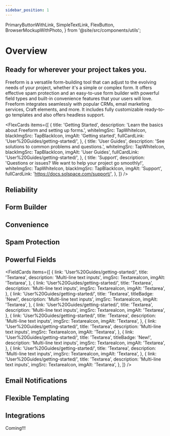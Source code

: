 ```yaml
---
sidebar_position: 1
---
```


[//]: # 'Packages'


[//]: # 'Components'

  PrimaryButtonWithLink,
  SimpleTextLink,
  FlexButton,
  BrowserMockupWithPhoto,
} from '@site/src/components/utils';

[//]: # 'Images & Icons'


[//]: # 'Videos'


# Overview

[//]: # 'Intro'

<section className="flex flex-col items-center gap-6 mt-20">
  <ThemedImage
    sources={{
      light: FreeformIntroBlack,
      dark: FreeformIntroWhite,
    }}
    className="max-w-3xl"
    alt="Freeform 5 for Craft CMS"
  />
  <h2 className="text-amber-500	">Ready for wherever your project takes you.</h2>
  <p className="text-center">
    Freeform is a versatile form-building tool that can adjust to the evolving
    needs of your project, whether it's a simple or complex form. It offers
    effective spam protection and an easy-to-use form builder with powerful
    field types and built-in convenience features that your users will love.
    Freeform integrates seamlessly with popular CRMs, email marketing services,
    Craft elements, and more. It includes fully customizable ready-to-go
    templates and also offers headless support.
  </p>
  <FlexButton
    items={[
      { to: '#feature-tour', label: 'Feature Tour', arrowDown: true },
      { to: '#compare', label: 'Primary' },
      { to: 'User%20Guides/getting-started/', label: 'Getting Started' },
    ]}
  />
  <small>
    <SimpleTextLink
      to="https://plugins.craftcms.com/freeform"
      label="INSTALL A FREE, UNLIMITED TRIAL TODAY!"
    />
  </small>
</section>

[//]: # 'Feature Video'

<Player url={FeatureVideo} muted loop playing width="100%" height="100%" />

[//]: # 'Useful Links'

<FlexCards
  items={[
    {
      title: 'Getting Started',
      description: 'Learn the basics about Freeform and setting up forms.',
      whiteImgSrc: TapWhiteIcon,
      blackImgSrc: TapBlackIcon,
      imgAlt: 'Getting started',
      fullCardLink: 'User%20Guides/getting-started/',
    },
    {
      title: 'User Guides',
      description: 'See solutions to common problems and questions.',
      whiteImgSrc: TapWhiteIcon,
      blackImgSrc: TapBlackIcon,
      imgAlt: 'User Guides',
      fullCardLink: 'User%20Guides/getting-started/',
    },
    {
      title: 'Support',
      description:
        'Questions or issues? We want to help your project go smoothly!',
      whiteImgSrc: TapWhiteIcon,
      blackImgSrc: TapBlackIcon,
      imgAlt: 'Support',
      fullCardLink: 'https://docs.solspace.com/support/',
    },
  ]}
/>

[//]: # 'Reliability'

## Reliability

<Section
  title="Reliability"
  subtitle="Functional forms are crucial. Impressive features are useless if they don't work."
  description="Losing customer leads can result in significant revenue loss and a negative impression on potential clients. We prioritize reliability above all else in Freeform to address this issue."
  whiteImgSrc={ShieldWhiteIcon}
  blackImgSrc={ShieldBlackIcon}
>
  <FlexCards
    items={[
      {
        title: 'Getting Started',
        description: 'Learn the basics about Freeform and setting up forms.',
        whiteImgSrc: TapWhiteIcon,
        blackImgSrc: TapBlackIcon,
        imgAlt: 'Getting started',
        linkWithDescription: 'User%20Guides/getting-started/',
      },
      {
        title: 'User Guides',
        description: 'See solutions to common problems and questions.',
        whiteImgSrc: TapWhiteIcon,
        blackImgSrc: TapBlackIcon,
        imgAlt: 'User Guides',
        linkWithDescription: 'User%20Guides/getting-started/',
      },
      {
        title: 'Support',
        description:
          'Questions or issues? We want to help your project go smoothly!',
        whiteImgSrc: TapWhiteIcon,
        blackImgSrc: TapBlackIcon,
        imgAlt: 'Support',
        linkWithDescription: 'https://docs.solspace.com/support/',
      },
      {
        title: 'User Guides',
        description: 'See solutions to common problems and questions.',
        whiteImgSrc: TapWhiteIcon,
        blackImgSrc: TapBlackIcon,
        imgAlt: 'User Guides',
        linkWithDescription: 'User%20Guides/getting-started/',
      },
      {
        title: 'Support',
        description:
          'Questions or issues? We want to help your project go smoothly!',
        whiteImgSrc: TapWhiteIcon,
        blackImgSrc: TapBlackIcon,
        imgAlt: 'Support',
        linkWithDescription: 'https://docs.solspace.com/support/',
      },
    ]}
  />
  <FlexButton
    items={[
      { to: '#feature-tour', label: 'Reliability options', arrowDown: true },
      { to: '#compare', label: 'Primary' },
    ]}
  />
</Section>

[//]: # 'Form Builder'

## Form Builder

<Section
  title="Form Builder"
  subtitle="Everything is at your fingertips in our elegant and intuitive form builder."
  description="The Freeform form builder is an all-in-one interface that lets you take control of almost every aspect of your forms."
  whiteImgSrc={ShieldWhiteIcon}
  blackImgSrc={ShieldBlackIcon}
>
  <Player url={FeatureVideo} muted loop playing width="100%" height="100%" />
  <FlexButton
    items={[
      { to: '#feature-tour', label: 'Reliability options', arrowDown: true },
      { to: '#compare', label: 'Primary' },
    ]}
  />
</Section>

[//]: # 'Convenience'

## Convenience

<Section
  title="Convenience"
  subtitle="So many plug-and-play features that make form building and templating a breeze!"
  description="Losing customer leads can result in significant revenue loss and a negative impression on potential clients. We prioritize reliability above all else in Freeform to address this issue."
  whiteImgSrc={ShieldWhiteIcon}
  blackImgSrc={ShieldBlackIcon}
>
  <FlexCards
    items={[
      {
        title: 'Limited Users',
        titleBadge: 'New!',
        description: 'Learn the basics about Freeform and setting up forms.',
        whiteImgSrc: TapWhiteIcon,
        blackImgSrc: TapBlackIcon,
        imgAlt: 'Getting started',
        linkWithDescription: 'User%20Guides/getting-started/',
      },
      {
        title: 'User Guides',
        description: 'See solutions to common problems and questions.',
        whiteImgSrc: TapWhiteIcon,
        blackImgSrc: TapBlackIcon,
        imgAlt: 'User Guides',
        linkWithDescription: 'User%20Guides/getting-started/',
      },
      {
        title: 'Support',
        description:
          'Questions or issues? We want to help your project go smoothly!',
        whiteImgSrc: TapWhiteIcon,
        blackImgSrc: TapBlackIcon,
        imgAlt: 'Support',
        linkWithDescription: 'https://docs.solspace.com/support/',
      },
      {
        title: 'User Guides',
        description: 'See solutions to common problems and questions.',
        whiteImgSrc: TapWhiteIcon,
        blackImgSrc: TapBlackIcon,
        imgAlt: 'User Guides',
        linkWithDescription: 'User%20Guides/getting-started/',
      },
      {
        title: 'Support',
        description:
          'Questions or issues? We want to help your project go smoothly!',
        whiteImgSrc: TapWhiteIcon,
        blackImgSrc: TapBlackIcon,
        imgAlt: 'Support',
        linkWithDescription: 'https://docs.solspace.com/support/',
      },
    ]}
  />
</Section>

[//]: # 'Spam Protection'

## Spam Protection

<Section
  title="Spam Protection"
  subtitle="Fight spam effectively."
  whiteImgSrc={ShieldWhiteIcon}
  blackImgSrc={ShieldBlackIcon}
>
  <BrowserMockupWithPhoto src={SpamFolderPhoto} alt="Spam Folder" />
  <BrowserMockupWithPhoto src={SpamDetailPhoto} alt="Spam Folder" />
  <FlexCards
    items={[
      {
        title: 'Limited Users',
        titleBadge: 'New!',
        description: 'Learn the basics about Freeform and setting up forms.',
        whiteImgSrc: TapWhiteIcon,
        blackImgSrc: TapBlackIcon,
        imgAlt: 'Getting started',
        linkWithDescription: 'User%20Guides/getting-started/',
      },
      {
        title: 'User Guides',
        description: 'See solutions to common problems and questions.',
        whiteImgSrc: TapWhiteIcon,
        blackImgSrc: TapBlackIcon,
        imgAlt: 'User Guides',
        linkWithDescription: 'User%20Guides/getting-started/',
      },
      {
        title: 'Support',
        description:
          'Questions or issues? We want to help your project go smoothly!',
        whiteImgSrc: TapWhiteIcon,
        blackImgSrc: TapBlackIcon,
        imgAlt: 'Support',
        linkWithDescription: 'https://docs.solspace.com/support/',
      },
      {
        title: 'User Guides',
        description: 'See solutions to common problems and questions.',
        whiteImgSrc: TapWhiteIcon,
        blackImgSrc: TapBlackIcon,
        imgAlt: 'User Guides',
        linkWithDescription: 'User%20Guides/getting-started/',
      },
      {
        title: 'Support',
        description:
          'Questions or issues? We want to help your project go smoothly!',
        whiteImgSrc: TapWhiteIcon,
        blackImgSrc: TapBlackIcon,
        imgAlt: 'Support',
        linkWithDescription: 'https://docs.solspace.com/support/',
      },
    ]}
  />
</Section>

[//]: # 'Powerful Fields'

## Powerful Fields

<Section
  title="Powerful Fields"
  subtitle="Freeform offers a diverse range of fieldtypes and advanced features to populate and control them."
  whiteImgSrc={ShieldWhiteIcon}
  blackImgSrc={ShieldBlackIcon}
>
  <Player
    url={BuilderRulesVideo}
    muted
    loop
    playing
    width="100%"
    height="100%"
  />
  <FlexCards
    items={[
      {
        title: 'Limited Users',
        titleBadge: 'New!',
        description: 'Learn the basics about Freeform and setting up forms.',
        whiteImgSrc: TapWhiteIcon,
        blackImgSrc: TapBlackIcon,
        imgAlt: 'Getting started',
        linkWithDescription: 'User%20Guides/getting-started/',
      },
      {
        title: 'User Guides',
        description: 'See solutions to common problems and questions.',
        whiteImgSrc: TapWhiteIcon,
        blackImgSrc: TapBlackIcon,
        imgAlt: 'User Guides',
        linkWithDescription: 'User%20Guides/getting-started/',
      },
      {
        title: 'Support',
        description:
          'Questions or issues? We want to help your project go smoothly!',
        whiteImgSrc: TapWhiteIcon,
        blackImgSrc: TapBlackIcon,
        imgAlt: 'Support',
        linkWithDescription: 'https://docs.solspace.com/support/',
      },
      {
        title: 'User Guides',
        description: 'See solutions to common problems and questions.',
        whiteImgSrc: TapWhiteIcon,
        blackImgSrc: TapBlackIcon,
        imgAlt: 'User Guides',
        linkWithDescription: 'User%20Guides/getting-started/',
      },
      {
        title: 'Support',
        description:
          'Questions or issues? We want to help your project go smoothly!',
        whiteImgSrc: TapWhiteIcon,
        blackImgSrc: TapBlackIcon,
        imgAlt: 'Support',
        linkWithDescription: 'https://docs.solspace.com/support/',
      },
    ]}
  />
  <FlexButton
    items={[{ to: '#feature-tour', label: 'Fields Overview', arrowDown: true }]}
  />

  <FieldCards items={[
       {
        link: 'User%20Guides/getting-started/',
        title: 'Textarea',
        description:
          'Multi-line text inputs',
        imgSrc: TextareaIcon,
        imgAlt: 'Textarea',
      },
      {
        link: 'User%20Guides/getting-started/',
        title: 'Textarea',
        description:
          'Multi-line text inputs',
        imgSrc: TextareaIcon,
        imgAlt: 'Textarea',
      },
      {
        link: 'User%20Guides/getting-started/',
        title: 'Textarea',
        titleBadge: 'New!',
        description:
          'Multi-line text inputs',
        imgSrc: TextareaIcon,
        imgAlt: 'Textarea',
      },
      {
        link: 'User%20Guides/getting-started/',
        title: 'Textarea',
        description:
          'Multi-line text inputs',
        imgSrc: TextareaIcon,
        imgAlt: 'Textarea',
      },
      {
        link: 'User%20Guides/getting-started/',
        title: 'Textarea',
        description:
          'Multi-line text inputs',
        imgSrc: TextareaIcon,
        imgAlt: 'Textarea',
      },
      {
        link: 'User%20Guides/getting-started/',
        title: 'Textarea',
        description:
          'Multi-line text inputs',
        imgSrc: TextareaIcon,
        imgAlt: 'Textarea',
      },
      {
        link: 'User%20Guides/getting-started/',
        title: 'Textarea',
        titleBadge: 'New!',
        description:
          'Multi-line text inputs',
        imgSrc: TextareaIcon,
        imgAlt: 'Textarea',
      },
      {
        link: 'User%20Guides/getting-started/',
        title: 'Textarea',
        description:
          'Multi-line text inputs',
        imgSrc: TextareaIcon,
        imgAlt: 'Textarea',
      },
      {
        link: 'User%20Guides/getting-started/',
        title: 'Textarea',
        description:
          'Multi-line text inputs',
        imgSrc: TextareaIcon,
        imgAlt: 'Textarea',
      },
  ]} />
</Section>

[//]: # 'Email Notifications'

## Email Notifications

<Section
  title="Email Notifications"
  subtitle="Every conceivable option for sending fully customizable email notifications."
  description="Have as many templates as you like, and use different ones for every type."
  whiteImgSrc={ShieldWhiteIcon}
  blackImgSrc={ShieldBlackIcon}
>
  <BrowserMockupWithPhoto src={SpamFolderPhoto} alt="Spam Folder" />
  <BrowserMockupWithPhoto src={SpamDetailPhoto} alt="Spam Folder" />
  <FlexCards
    items={[
      {
        title: 'Limited Users',
        titleBadge: 'New!',
        description: 'Learn the basics about Freeform and setting up forms.',
        whiteImgSrc: TapWhiteIcon,
        blackImgSrc: TapBlackIcon,
        imgAlt: 'Getting started',
        linkWithDescription: 'User%20Guides/getting-started/',
      },
      {
        title: 'User Guides',
        description: 'See solutions to common problems and questions.',
        whiteImgSrc: TapWhiteIcon,
        blackImgSrc: TapBlackIcon,
        imgAlt: 'User Guides',
        linkWithDescription: 'User%20Guides/getting-started/',
      },
      {
        title: 'Support',
        description:
          'Questions or issues? We want to help your project go smoothly!',
        whiteImgSrc: TapWhiteIcon,
        blackImgSrc: TapBlackIcon,
        imgAlt: 'Support',
        linkWithDescription: 'https://docs.solspace.com/support/',
      },
      {
        title: 'User Guides',
        description: 'See solutions to common problems and questions.',
        whiteImgSrc: TapWhiteIcon,
        blackImgSrc: TapBlackIcon,
        imgAlt: 'User Guides',
        linkWithDescription: 'User%20Guides/getting-started/',
      },
      {
        title: 'Support',
        description:
          'Questions or issues? We want to help your project go smoothly!',
        whiteImgSrc: TapWhiteIcon,
        blackImgSrc: TapBlackIcon,
        imgAlt: 'Support',
        linkWithDescription: 'https://docs.solspace.com/support/',
      },
    ]}
  />
</Section>

[//]: # 'Flexible Templating'

## Flexible Templating

<Section
  title="Flexible Templating"
  subtitle="Fast and easy, yet highly customizable."
  description="Templates are highly customizable for even the most complex forms. With our ready-to-use demo templates and features, you can be up and running in just a few minutes!"
  whiteImgSrc={ShieldWhiteIcon}
  blackImgSrc={ShieldBlackIcon}
>
  <BrowserMockupWithPhoto src={SpamFolderPhoto} alt="Spam Folder" />
  <FlexCards
    items={[
      {
        title: 'Limited Users',
        titleBadge: 'New!',
        description: 'Learn the basics about Freeform and setting up forms.',
        whiteImgSrc: TapWhiteIcon,
        blackImgSrc: TapBlackIcon,
        imgAlt: 'Getting started',
        linkWithDescription: 'User%20Guides/getting-started/',
      },
      {
        title: 'User Guides',
        description: 'See solutions to common problems and questions.',
        whiteImgSrc: TapWhiteIcon,
        blackImgSrc: TapBlackIcon,
        imgAlt: 'User Guides',
        linkWithDescription: 'User%20Guides/getting-started/',
      },
    ]}
  />
</Section>

[//]: # 'Integrations'

## Integrations

<Section
  title="Integrations"
  subtitle="Integrate your forms with anything."
  whiteImgSrc={ShieldWhiteIcon}
  blackImgSrc={ShieldBlackIcon}
>
  Coming!!!
</Section>
